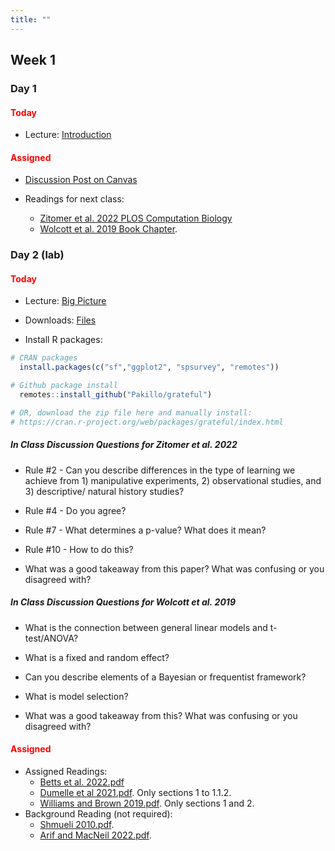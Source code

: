 ```yaml
---
title: ""
---
```


## Week 1

### Day 1

#### [Today]{style="color:red;"}

-   Lecture: <a href="/FW680A4/Introduction.qmd">Introduction</a>

#### [Assigned]{style="color:red;"}

-   [Discussion Post on Canvas](https://colostate.instructure.com/courses/193678/discussion_topics/1963784)

-   Readings for next class: 
    - <a href="/readings/Zitomer et al. 2022 PLOS Computation Biology.pdf">Zitomer et al. 2022 PLOS Computation Biology</a>
    - <a href="/readings/Statistical Inference Book Chapter.pdf">Wolcott et al. 2019 Book Chapter</a>. 

### Day 2 (lab)

#### [Today]{style="color:red;"}

-   Lecture: <a href="/FW680A4/BigPicture.qmd">Big Picture</a>

-   Downloads: <a href="/classfiles/deerlab/week1files.zip">Files</a>

-   Install R packages:
```r
# CRAN packages
  install.packages(c("sf","ggplot2", "spsurvey", "remotes"))

# Github package install
  remotes::install_github("Pakillo/grateful")

# OR, download the zip file here and manually install:
# https://cran.r-project.org/web/packages/grateful/index.html
```

##### **In Class Discussion Questions for Zitomer et al. 2022**

 - Rule #2 - Can you describe differences in the type of learning we achieve from 1) manipulative experiments, 2) observational studies, and 3) descriptive/ natural history studies?

-  Rule #4 - Do you agree?

- Rule #7 - What determines a p-value? What does it mean?

-  Rule #10 - How to do this?

- What was a good takeaway from this paper? What was confusing or you disagreed with?

##### **In Class Discussion Questions for Wolcott et al. 2019**

- What is the connection between general linear models and t-test/ANOVA?

- What is a fixed and random effect? 

- Can you describe elements of a Bayesian or frequentist framework?

- What is model selection?

- What was a good takeaway from this? What was confusing or you disagreed with?


#### [Assigned]{style="color:red;"}

- Assigned Readings: 
  - <a href="/readings/Betts et al. 2022.pdf">Betts et al. 2022.pdf</a>
  - <a href="/readings/Dumelle et al 2021.pdf">Dumelle et al 2021.pdf</a>. Only sections 1 to 1.1.2.
  - <a href="/readings/Williams and Brown 2019.pdf">Williams and Brown 2019.pdf</a>. Only sections 1 and 2.

- Background Reading (not required): 
  - <a href="/readings/Shmueli 2010.pdf">Shmueli 2010.pdf</a>.
  - <a href="/readings/Arif and MacNeil 2022.pdf">Arif and MacNeil 2022.pdf</a>.



